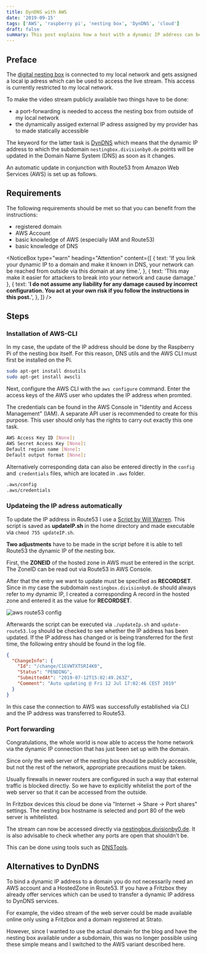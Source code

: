 ```yaml
---
title: DynDNS with AWS
date: '2019-09-15'
tags: ['AWS', 'raspberry pi', 'nesting box', 'DynDNS', 'cloud']
draft: false
summary: This post explains how a host with a dynamic IP address can be made statically accessible via Amazon Web Services (AWS).
---
```


## Preface

The [digital nesting box](...) is connected to my local network and gets assigned a local ip adress which can be used to access the live stream. This access is currently restricted to my local network.

To make the video stream publicly available two things have to be done:

- a port-forwarding is needed to access the nesting box from outside of my local network
- the dynamically assiged external IP adress assigned by my provider has to made statically accessible

The keyword for the latter task is [DynDNS](https://en.wikipedia.org/wiki/Dynamic_DNS) which means that the dynamic IP address to which the subdomain `nestingbox.divisionby0.de` points will be updated in the Domain Name System (DNS) as soon as it changes.

An automatic update in conjunction with Route53 from Amazon Web Services (AWS) is set up as follows.

## Requirements

The following requirements should be met so that you can benefit from the instructions:

- registered domain
- AWS Account
- basic knowledge of AWS (especially IAM and Route53)
- basic knowledge of DNS

<NoticeBox
  type="warn"
  heading="Attention"
  content={[
    {
      text: 'If you link your dynamic IP to a domain and make it known in DNS, your network can be reached from outside via this domain at any time.',
    },
    { text: 'This may make it easier for attackers to break into your network and cause damage.' },
    {
      text: '<b>I do not assume any liability for any damage caused by incorrect configuration. You act at your own risk if you follow the instructions in this post.</b>',
    },
  ]}
/>

## Steps

### Installation of AWS-CLI

In my case, the update of the IP address should be done by the Raspberry Pi of the nesting box itself.
For this reason, DNS utils and the AWS CLI must first be installed on the Pi.

```bash
sudo apt-get install dnsutils
sudo apt-get install awscli
```

Next, configure the AWS CLI with the `aws configure` command. Enter the access keys of the AWS user who updates the IP address when promted.

The credentials can be found in the AWS Console in "Identity and Access Management" (IAM). A separate API user is recommended
to create for this purpose. This user should only has the rights to carry out exactly this one task.

```bash
AWS Access Key ID [None]:
AWS Secret Access Key [None]:
Default region name [None]:
Default output format [None]:
```

Alternatively corresponding data can also be entered directly in the `config` and` credentials` files, which are located in `.aws` folder.

```bash
.aws/config
.aws/credentials
```

### Updateing the IP adress automatically

To update the IP address in Route53 I use a [Script by Will Warren](https://gist.github.com/phybros/827aa561a44032dd1556).
This script is saved as **updateIP.sh** in the home directory and made executable via `chmod 755 updateIP.sh`.

**Two adjustments** have to be made in the script before it is able to tell Route53 the dynamic IP of the nesting box.

First, the **ZONEID** of the hosted zone in AWS must be entered in the script. The ZoneID can be read out via Route53 in AWS Console.

After that the entry we want to update must be specified as **RECORDSET**.
Since in my case the subdomain `nestingbox.divisionby0.de` should always refer to my dynamic IP, I created a corresponding A record in the hosted zone and entered it as the value for **RECORDSET**.

![aws route53 config](/static/blog/2019-09-15-aws-route53-config.png 'aws route53 config')

Afterwards the script can be executed via `./updateIp.sh` and `update-route53.log` should be checked to see whether the IP address has been updated.
If the IP address has changed or is being transferred for the first time, the following entry should be found in the log file.

```json
{
  "ChangeInfo": {
    "Id": "/change/C1EVWTXTSRI4K0",
    "Status": "PENDING",
    "SubmittedAt": "2019-07-12T15:02:49.263Z",
    "Comment": "Auto updating @ Fri 12 Jul 17:02:46 CEST 2019"
  }
}
```

In this case the connection to AWS was successfully established via CLI and the IP address was transferred to Route53.

### Port forwarding

Congratulations, the whole world is now able to access the home network via the dynamic IP connection that has just been set up with the domain.

Since only the web server of the nesting box should be publicly accessible, but not the rest of the network, appropriate precautions must be taken.

Usually firewalls in newer routers are configured in such a way that external traffic is blocked directly.
So we have to explicitly whitelist the port of the web server so that it can be accessed from the outside.

In Fritzbox devices this cloud be done via "Internet → Share → Port shares" settings. The nesting box hostname is selected and port 80 of the web server is whitelisted.

The stream can now be accessed directly via [nestingbox.divisionby0.de](http://nestingbox.divisionby0.de/).
It is also advisable to check whether any ports are open that shouldn't be.

This can be done using tools such as [DNSTools](http://www.dnstools.ch/port-scanner.html).

## Alternatives to DynDNS

To bind a dynamic IP address to a domain you do not necessarily need an AWS account and a HostedZone in Route53.
If you have a Fritzbox they already offer services which can be used to transfer a dynamic IP address to DynDNS services.

For example, the video stream of the web server could be made available online only using a Fritzbox and a domain registered at Strato.

However, since I wanted to use the actual domain for the blog and have the nesting box available under a subdomain, this was no longer possible using these simple means and I switched to the AWS variant described here.
